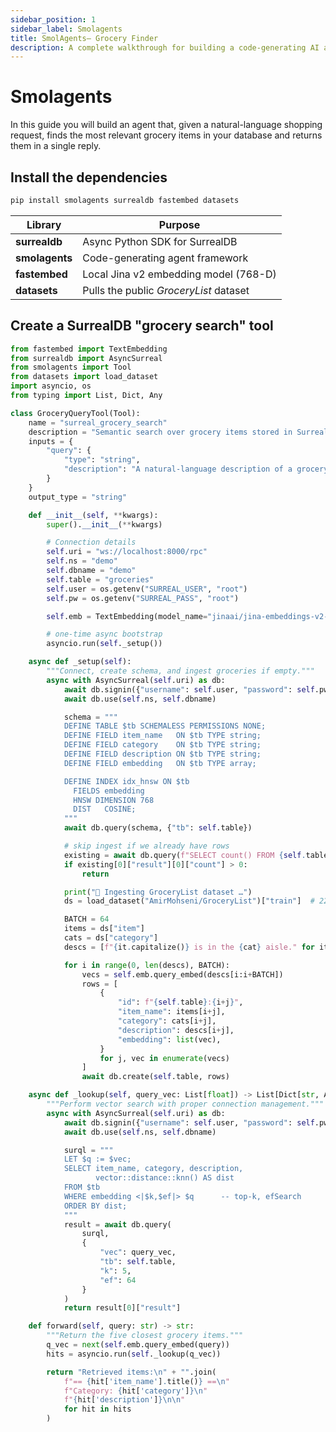 ```yaml
---
sidebar_position: 1
sidebar_label: Smolagents
title: SmolAgents— Grocery Finder
description: A complete walkthrough for building a code-generating AI agent that recommends grocery items by querying SurrealDB's HNSW vector index.
---
```


# Smolagents

In this guide you will build an agent that, given a natural-language shopping request, finds the most relevant grocery items in your database and returns them in a single reply.

## Install the dependencies

```bash
pip install smolagents surrealdb fastembed datasets
```

| Library        | Purpose                                |
| -------------- | -------------------------------------- |
| **surrealdb**  | Async Python SDK for SurrealDB         |
| **smolagents** | Code-generating agent framework        |
| **fastembed**  | Local Jina v2 embedding model (768-D)  |
| **datasets**   | Pulls the public *GroceryList* dataset |

## Create a SurrealDB "grocery search" tool

```python
from fastembed import TextEmbedding
from surrealdb import AsyncSurreal
from smolagents import Tool
from datasets import load_dataset
import asyncio, os
from typing import List, Dict, Any

class GroceryQueryTool(Tool):
    name = "surreal_grocery_search"
    description = "Semantic search over grocery items stored in SurrealDB."
    inputs = {
        "query": {
            "type": "string",
            "description": "A natural-language description of a grocery need.",
        }
    }
    output_type = "string"

    def __init__(self, **kwargs):
        super().__init__(**kwargs)

        # Connection details
        self.uri = "ws://localhost:8000/rpc"
        self.ns = "demo"
        self.dbname = "demo"
        self.table = "groceries"
        self.user = os.getenv("SURREAL_USER", "root")
        self.pw = os.getenv("SURREAL_PASS", "root")

        self.emb = TextEmbedding(model_name="jinaai/jina-embeddings-v2-base-en")

        # one-time async bootstrap
        asyncio.run(self._setup())

    async def _setup(self):
        """Connect, create schema, and ingest groceries if empty."""
        async with AsyncSurreal(self.uri) as db:
            await db.signin({"username": self.user, "password": self.pw})
            await db.use(self.ns, self.dbname)

            schema = """
            DEFINE TABLE $tb SCHEMALESS PERMISSIONS NONE;
            DEFINE FIELD item_name   ON $tb TYPE string;
            DEFINE FIELD category    ON $tb TYPE string;
            DEFINE FIELD description ON $tb TYPE string;
            DEFINE FIELD embedding   ON $tb TYPE array;

            DEFINE INDEX idx_hnsw ON $tb
              FIELDS embedding
              HNSW DIMENSION 768
              DIST   COSINE;
            """
            await db.query(schema, {"tb": self.table})

            # skip ingest if we already have rows
            existing = await db.query(f"SELECT count() FROM {self.table};")
            if existing[0]["result"][0]["count"] > 0:
                return

            print("🛒 Ingesting GroceryList dataset …")
            ds = load_dataset("AmirMohseni/GroceryList")["train"]  # 225 rows

            BATCH = 64
            items = ds["item"]
            cats = ds["category"]
            descs = [f"{it.capitalize()} is in the {cat} aisle." for it, cat in zip(items, cats)]

            for i in range(0, len(descs), BATCH):
                vecs = self.emb.query_embed(descs[i:i+BATCH])
                rows = [
                    {
                        "id": f"{self.table}:{i+j}",
                        "item_name": items[i+j],
                        "category": cats[i+j],
                        "description": descs[i+j],
                        "embedding": list(vec),
                    }
                    for j, vec in enumerate(vecs)
                ]
                await db.create(self.table, rows)

    async def _lookup(self, query_vec: List[float]) -> List[Dict[str, Any]]:
        """Perform vector search with proper connection management."""
        async with AsyncSurreal(self.uri) as db:
            await db.signin({"username": self.user, "password": self.pw})
            await db.use(self.ns, self.dbname)

            surql = """
            LET $q := $vec;
            SELECT item_name, category, description,
                   vector::distance::knn() AS dist
            FROM $tb
            WHERE embedding <|$k,$ef|> $q      -- top-k, efSearch
            ORDER BY dist;
            """
            result = await db.query(
                surql,
                {
                    "vec": query_vec,
                    "tb": self.table,
                    "k": 5,
                    "ef": 64
                }
            )
            return result[0]["result"]

    def forward(self, query: str) -> str:
        """Return the five closest grocery items."""
        q_vec = next(self.emb.query_embed(query))
        hits = asyncio.run(self._lookup(q_vec))

        return "Retrieved items:\n" + "".join(
            f"== {hit['item_name'].title()} ==\n"
            f"Category: {hit['category']}\n"
            f"{hit['description']}\n\n"
            for hit in hits
        )
```